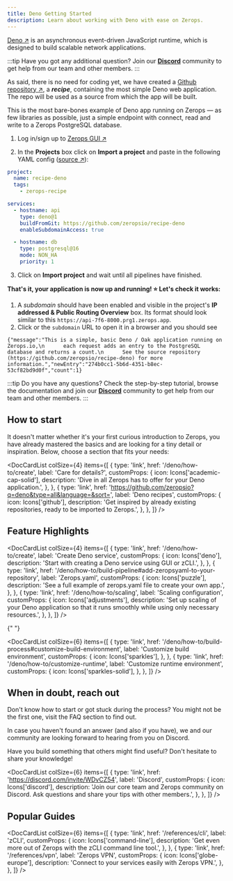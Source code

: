 ```yaml
---
title: Deno Getting Started
description: Learn about working with Deno with ease on Zerops.
---
```



[Deno ↗](https://deno.org/en) is an asynchronous event-driven JavaScript runtime, which is designed to build scalable network applications.

:::tip
Have you got any additional question? Join our **[Discord](https://discord.com/invite/WDvCZ54)** community to get help from our team and other members.
:::


As said, there is no need for coding yet, we have created a [Github repository ↗](https://github.com/zeropsio/recipe-deno), a **_recipe_**, containing the most simple Deno web application. The repo will be used as a source from which the app will be built.

<CustomCard title="No Fuss, Just Deploy with Speed!" emoji="🚀">
  This is the most bare-bones example of Deno app running on Zerops — as few libraries as possible,
  just a simple endpoint with connect, read and write to a Zerops PostgreSQL database.

  <DeployButton link="deno" badgeWidth="200" />
</CustomCard>

1. Log in/sign up to [Zerops GUI ↗](https://app.zerops.io)


2. In the **Projects** box click on **Import a project** and paste in the following YAML config ([source ↗](https://github.com/zeropsio/recipe-deno/blob/main/zerops-project-import.yaml)):

```yaml
project:
  name: recipe-deno
  tags:
    - zerops-recipe

services:
  - hostname: api
    type: deno@1
    buildFromGit: https://github.com/zeropsio/recipe-deno
    enableSubdomainAccess: true

  - hostname: db
    type: postgresql@16
    mode: NON_HA
    priority: 1
```

3. Click on **Import project** and wait until all pipelines have finished.

**That's it, your application is now up and running! :star: Let's check it works:**

1. A _subdomain_ should have been enabled and visible in the project's **IP addressed & Public Routing Overview** box. Its format should look similar to this `https://api-7f6-8000.prg1.zerops.app`.
2. Click or the `subdomain` URL to open it in a browser and you should see

```
{"message":"This is a simple, basic Deno / Oak application running on Zerops.io,\n      each request adds an entry to the PostgreSQL database and returns a count.\n      See the source repository (https://github.com/zeropsio/recipe-deno) for more information.","newEntry":"274b0cc1-5b6d-4351-b8ec-53cf82bd9d0f","count":1}
```

:::tip
Do you have any questions? Check the step-by-step tutorial, browse the documentation and join our **[Discord](https://discord.com/invite/WDvCZ54)** community to get help from our team and other members.
:::

## How to start

It doesn't matter whether it's your first curious introduction to Zerops, you have already mastered the basics and are looking for a tiny detail or inspiration. Below, choose a section that fits your needs:

<DocCardList
  colSize={4}
  items={[
    {
      type: 'link',
      href: '/deno/how-to/create',
      label: 'Care for details?',
      customProps: {
        icon: Icons['academic-cap-solid'],
        description:
          'Dive in all Zerops has to offer for your Deno application.',
      },
    },
    {
      type: 'link',
      href: 'https://github.com/zeropsio?q=deno&type=all&language=&sort=',
      label: 'Deno recipes',
      customProps: {
        icon: Icons['github'],
        description:
          'Get inspired by already existing repositories, ready to be imported to Zerops.',
      },
    },
  ]}
/>

## Feature Highlights

<DocCardList
  colSize={4}
  items={[
    {
      type: 'link',
      href: '/deno/how-to/create',
      label: 'Create Deno service',
      customProps: {
        icon: Icons['deno'],
        description: 'Start with creating a Deno service using GUI or zCLI.',
      },
    },
    {
      type: 'link',
      href: '/deno/how-to/build-pipeline#add-zeropsyaml-to-your-repository',
      label: 'Zerops.yaml',
      customProps: {
        icon: Icons['puzzle'],
        description:
          'See a full example of zerops.yaml file to create your own app.',
      },
    },
    {
      type: 'link',
      href: '/deno/how-to/scaling',
      label: 'Scaling configuration',
      customProps: {
        icon: Icons['adjustments'],
        description:
          'Set up scaling of your Deno application so that it runs smoothly while using only necessary resources.',
      },
    },
  ]}
/>

{" "}

<DocCardList
  colSize={6}
  items={[
    {
      type: 'link',
      href: '/deno/how-to/build-process#customize-build-environment',
      label: 'Customize build environment',
      customProps: {
        icon: Icons['sparkles'],
      },
    },
    {
      type: 'link',
      href: '/deno/how-to/customize-runtime',
      label: 'Customize runtime environment',
      customProps: {
        icon: Icons['sparkles-solid'],
      },
    },
  ]}
/>

## When in doubt, reach out

Don't know how to start or got stuck during the process? You might not be the first one, visit the FAQ section to find out.

In case you haven't found an answer (and also if you have), we and our community are looking forward to hearing from you on Discord.

Have you build something that others might find useful? Don't hesitate to share your knowledge!

<DocCardList
  colSize={6}
  items={[
    {
      type: 'link',
      href: 'https://discord.com/invite/WDvCZ54',
      label: 'Discord',
      customProps: {
        icon: Icons['discord'],
        description:
          'Join our core team and Zerops community on Discord. Ask questions and share your tips with other members.',
      },
    },
  ]}
/>

## Popular Guides

<DocCardList
  colSize={6}
  items={[
    {
      type: 'link',
      href: '/references/cli',
      label: 'zCLI',
      customProps: {
        icon: Icons['command-line'],
        description:
          'Get even more out of Zerops with the zCLI command line tool.',
      },
    },
    {
      type: 'link',
      href: '/references/vpn',
      label: 'Zerops VPN',
      customProps: {
        icon: Icons['globe-europe'],
        description: 'Connect to your services easily with Zerops VPN.',
      },
    },
  ]}
/>

